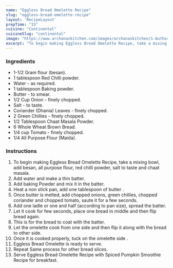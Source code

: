 ---
name: "Eggless Bread Omelette Recipe"
slug: "eggless-bread-omelette-recipe"
layout: 'RecipeLayout'
prepTime: "15"
cuisine: "Continental"
cuisineSlug: "continental"
image: "https://www.archanaskitchen.com/images/archanaskitchen/1-Author/pooja/Eggless_Bread_Omelette__1600.jpg"
excerpt: "To begin making Eggless Bread Omelette Recipe, take a mixing bowl, add besan, all purpose flour, red chilli powder, salt to taste and chaat masala"
---

### Ingredients

- 1-1/2 Gram flour (besan).
- 1 tablespoon Red Chilli powder.
- Water - as required.
- 1 tablespoon Baking powder.
- Butter - to smear.
- 1/2 Cup Onion - finely chopped.
- Salt - to taste.
- Coriander (Dhania) Leaves - finely chopped.
- 2 Green Chillies - finely chopped.
- 1/2 Tablespoon Chaat Masala Powder.
- 6 Whole Wheat Brown Bread.
- 1/4 cup Tomato - finely chopped.
- 1/4 All Purpose Flour (Maida).

### Instructions

1. To begin making Eggless Bread Omelette Recipe, take a mixing bowl, add besan, all purpose flour, red chilli powder, salt to taste and chaat masala.
1. Add water and make a thin batter.
1. Add baking Powder and mix it in the batter.
1. Heat a non stick pan, add one tablespoon of butter .
1. Once butter is melted, add chopped onions, green chillies, chopped coriander and chopped tomato, saute it for a few seconds.
1. Add one ladle or one and half (according to pan size), spread the batter.
1. Let it cook for few seconds, place one bread in middle and then flip bread again.
1. This is for the bread to coat with the batter.
1. Let the omelette cook from one side and then flip it along with the bread to other side.
1. Once it is cooked properly, tuck on the omelette side .
1. Eggless Bread Omelette is ready to serve.
1. Repeat Same process for other bread slices.
1. Serve Eggless Bread Omelette Recipe with Spiced Pumpkin Smoothie Recipe for breakfast.
